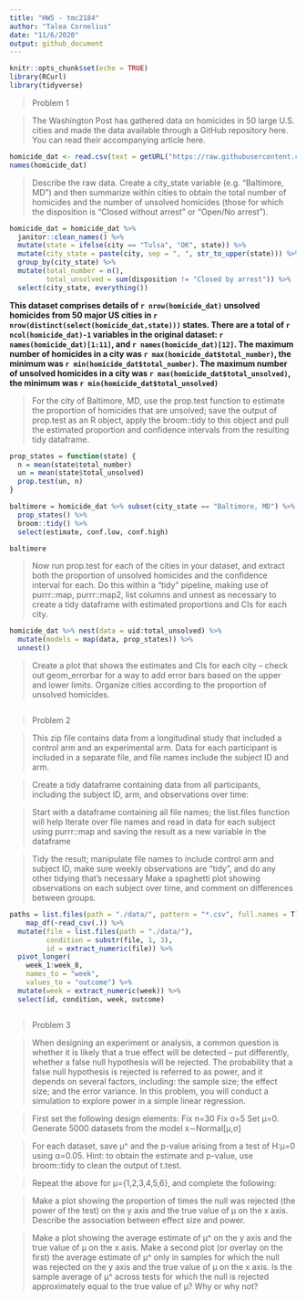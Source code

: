 ```yaml
---
title: "HW5 - tmc2184"
author: "Talea Cornelius"
date: "11/6/2020"
output: github_document
---
```


```r
knitr::opts_chunk$set(echo = TRUE)
library(RCurl)
library(tidyverse)
```

> Problem 1

>The Washington Post has gathered data on homicides in 50 large U.S. cities and made the data available through a GitHub repository here. You can read their accompanying article here.


```r
homicide_dat <- read.csv(text = getURL("https://raw.githubusercontent.com/washingtonpost/data-homicides/master/homicide-data.csv")) 
names(homicide_dat)
```

>Describe the raw data. Create a city_state variable (e.g. “Baltimore, MD”) and then summarize within cities to obtain the total number of homicides and the number of unsolved homicides (those for which the disposition is “Closed without arrest” or “Open/No arrest”).

```r
homicide_dat = homicide_dat %>%
  janitor::clean_names() %>%
  mutate(state = ifelse(city == "Tulsa", "OK", state)) %>%
  mutate(city_state = paste(city, sep = ", ", str_to_upper(state))) %>%
  group_by(city_state) %>%
  mutate(total_number = n(),
         total_unsolved = sum(disposition != "Closed by arrest")) %>%
  select(city_state, everything())
```

**This dataset comprises details of `r nrow(homicide_dat)` unsolved homicides from 50 major US cities in `r nrow(distinct(select(homicide_dat,state)))` states. There are a total of `r ncol(homicide_dat)-1` variables in the original dataset: `r names(homicide_dat)[1:11]`, and `r names(homicide_dat)[12]`. The maximum number of homicides in a city was `r max(homicide_dat$total_number)`, the minimum was `r min(homicide_dat$total_number)`. The maximum number of unsolved homicides in a city was `r max(homicide_dat$total_unsolved)`, the minimum was `r min(homicide_dat$total_unsolved)`**

>For the city of Baltimore, MD, use the prop.test function to estimate the proportion of homicides that are unsolved; save the output of prop.test as an R object, apply the broom::tidy to this object and pull the estimated proportion and confidence intervals from the resulting tidy dataframe.

```r
prop_states = function(state) {
  n = mean(state$total_number)
  un = mean(state$total_unsolved)
  prop.test(un, n)
}

baltimore = homicide_dat %>% subset(city_state == "Baltimore, MD") %>%
  prop_states() %>%
  broom::tidy() %>% 
  select(estimate, conf.low, conf.high)

baltimore

```

>Now run prop.test for each of the cities in your dataset, and extract both the proportion of unsolved homicides and the confidence interval for each. Do this within a “tidy” pipeline, making use of purrr::map, purrr::map2, list columns and unnest as necessary to create a tidy dataframe with estimated proportions and CIs for each city.

```r

homicide_dat %>% nest(data = uid:total_unsolved) %>%
  mutate(models = map(data, prop_states)) %>%
  unnest()

```

>Create a plot that shows the estimates and CIs for each city – check out geom_errorbar for a way to add error bars based on the upper and lower limits. Organize cities according to the proportion of unsolved homicides.

```r

```


>Problem 2


>This zip file contains data from a longitudinal study that included a control arm and an experimental arm. Data for each participant is included in a separate file, and file names include the subject ID and arm.

>Create a tidy dataframe containing data from all participants, including the subject ID, arm, and observations over time:

>Start with a dataframe containing all file names; the list.files function will help
Iterate over file names and read in data for each subject using purrr::map and saving the result as a new variable in the dataframe

>Tidy the result; manipulate file names to include control arm and subject ID, make sure weekly observations are “tidy”, and do any other tidying that’s necessary
Make a spaghetti plot showing observations on each subject over time, and comment on differences between groups.

```r
paths = list.files(path = "./data/", pattern = "*.csv", full.names = T) %>% 
    map_df(~read_csv(.)) %>%
  mutate(file = list.files(path = "./data/"),
         condition = substr(file, 1, 3),
         id = extract_numeric(file)) %>%
  pivot_longer(
    week_1:week_8,
    names_to = "week", 
    values_to = "outcome") %>%
  mutate(week = extract_numeric(week)) %>%
  select(id, condition, week, outcome)

```

```r

```



>Problem 3

>When designing an experiment or analysis, a common question is whether it is likely that a true effect will be detected – put differently, whether a false null hypothesis will be rejected. The probability that a false null hypothesis is rejected is referred to as power, and it depends on several factors, including: the sample size; the effect size; and the error variance. In this problem, you will conduct a simulation to explore power in a simple linear regression.

>First set the following design elements:
Fix n=30
Fix σ=5
Set μ=0. Generate 5000 datasets from the model
x∼Normal[μ,σ]

>For each dataset, save μ^ and the p-value arising from a test of H:μ=0 using α=0.05. Hint: to obtain the estimate and p-value, use broom::tidy to clean the output of t.test.

>Repeat the above for μ={1,2,3,4,5,6}, and complete the following:

>Make a plot showing the proportion of times the null was rejected (the power of the test) on the y axis and the true value of μ on the x axis. Describe the association between effect size and power.

>Make a plot showing the average estimate of μ^ on the y axis and the true value of μ on the x axis. Make a second plot (or overlay on the first) the average estimate of μ^ only in samples for which the null was rejected on the y axis and the true value of μ on the x axis. Is the sample average of μ^ across tests for which the null is rejected approximately equal to the true value of μ? Why or why not?
